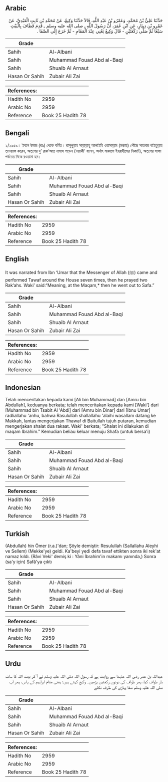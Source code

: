 ## Arabic


<div dir="rtl" lang="ar" style={{fontSize:'larger',backgroundColor:'#f8f9fa',padding:20}}>
حَدَّثَنَا عَلِيُّ بْنُ مُحَمَّدٍ، وَعَمْرُو بْنُ عَبْدِ اللَّهِ، قَالاَ حَدَّثَنَا وَكِيعٌ، عَنْ مُحَمَّدِ بْنِ ثَابِتٍ الْعَبْدِيِّ، عَنْ عَمْرِو بْنِ دِينَارٍ، عَنِ ابْنِ عُمَرَ، أَنَّ رَسُولَ اللَّهِ ـ صلى الله عليه وسلم ـ قَدِمَ فَطَافَ بِالْبَيْتِ سَبْعًا ثُمَّ صَلَّى رَكْعَتَيْنِ - قَالَ وَكِيعٌ يَعْنِي عِنْدَ الْمَقَامِ - ثُمَّ خَرَجَ إِلَى الصَّفَا ‏.‏
</div>
<div style={{backgroundColor:'#f8f9fa',padding:20, marginBottom: 10}}><table> <thead> <tr> <th>Grade</th> <th></th> </tr> </thead> <tbody> <tr><td>Sahih</td><td>Al-Albani</td></tr><tr><td>Sahih</td><td>Muhammad Fouad Abd al-Baqi</td></tr><tr><td>Sahih</td><td>Shuaib Al Arnaut</td></tr><tr><td>Hasan Or Sahih</td><td>Zubair Ali Zai</td></tr></tbody></table><table> <thead> <tr> <th>References:</th> <th></th> </tr> </thead> <tbody><tr><td>Hadith No</td><td>2959</td></tr><tr><td>Arabic No</td><td>2959</td></tr><tr><td>Reference</td><td>Book 25 Hadith 78</td></tr></tbody></table></div>

## Bengali


<div dir="ltr" lang="bn" style={{fontSize:'larger',backgroundColor:'#f8f9fa',padding:20}}>
২/২৯৫৯। ইবনে উমার (রাঃ) থেকে বর্ণিত। রাসূলুল্লাহ সাল্লাল্লাহু আলাইহি ওয়াসাল্লাম (মক্কায়) পৌঁছে সাতবার বাইতুল্লাহ তাওয়াফ করেন, অতঃপর দু’ রাক‘আত নামায পড়েন (ওয়াকী‘ বলেন, অর্থাৎ মাকামে ইবরাহীমের নিকটে), অতঃপর সাফা পর্বতের দিকে রওয়ানা হন।
</div>
<div style={{backgroundColor:'#f8f9fa',padding:20, marginBottom: 10}}><table> <thead> <tr> <th>Grade</th> <th></th> </tr> </thead> <tbody> <tr><td>Sahih</td><td>Al-Albani</td></tr><tr><td>Sahih</td><td>Muhammad Fouad Abd al-Baqi</td></tr><tr><td>Sahih</td><td>Shuaib Al Arnaut</td></tr><tr><td>Hasan Or Sahih</td><td>Zubair Ali Zai</td></tr></tbody></table><table> <thead> <tr> <th>References:</th> <th></th> </tr> </thead> <tbody><tr><td>Hadith No</td><td>2959</td></tr><tr><td>Arabic No</td><td>2959</td></tr><tr><td>Reference</td><td>Book 25 Hadith 78</td></tr></tbody></table></div>

## English


<div dir="ltr" lang="en" style={{fontSize:'larger',backgroundColor:'#f8f9fa',padding:20}}>
It was narrated from Ibn ‘Umar that the Messenger of Allah (ﷺ) came and performed Tawaf around the House seven times, then he prayed two Rak’ahs. Waki’ said:“Meaning, at the Maqam,* then he went out to Safa.”
</div>
<div style={{backgroundColor:'#f8f9fa',padding:20, marginBottom: 10}}><table> <thead> <tr> <th>Grade</th> <th></th> </tr> </thead> <tbody> <tr><td>Sahih</td><td>Al-Albani</td></tr><tr><td>Sahih</td><td>Muhammad Fouad Abd al-Baqi</td></tr><tr><td>Sahih</td><td>Shuaib Al Arnaut</td></tr><tr><td>Hasan Or Sahih</td><td>Zubair Ali Zai</td></tr></tbody></table><table> <thead> <tr> <th>References:</th> <th></th> </tr> </thead> <tbody><tr><td>Hadith No</td><td>2959</td></tr><tr><td>Arabic No</td><td>2959</td></tr><tr><td>Reference</td><td>Book 25 Hadith 78</td></tr></tbody></table></div>

## Indonesian


<div dir="ltr" lang="id" style={{fontSize:'larger',backgroundColor:'#f8f9fa',padding:20}}>
Telah menceritakan kepada kami [Ali bin Muhammad] dan [Amru bin Abdullah], keduanya berkata; telah menceritakan kepada kami [Waki'] dari [Muhammad bin Tsabit Al 'Abdi] dari [Amru bin Dinar] dari [Ibnu Umar] radliallahu 'anhu, bahwa Rasulullah shallallahu 'alaihi wasallam datang ke Makkah, lantas mengerjakan Thawaf di Baitullah tujuh putaran, kemudian mengerjakan shalat dua rakaat. Waki' berkata; "Shalat ini dilakukan di maqam Ibrahim." Kemudian beliau keluar menuju Shafa (untuk bersa'i)
</div>
<div style={{backgroundColor:'#f8f9fa',padding:20, marginBottom: 10}}><table> <thead> <tr> <th>Grade</th> <th></th> </tr> </thead> <tbody> <tr><td>Sahih</td><td>Al-Albani</td></tr><tr><td>Sahih</td><td>Muhammad Fouad Abd al-Baqi</td></tr><tr><td>Sahih</td><td>Shuaib Al Arnaut</td></tr><tr><td>Hasan Or Sahih</td><td>Zubair Ali Zai</td></tr></tbody></table><table> <thead> <tr> <th>References:</th> <th></th> </tr> </thead> <tbody><tr><td>Hadith No</td><td>2959</td></tr><tr><td>Arabic No</td><td>2959</td></tr><tr><td>Reference</td><td>Book 25 Hadith 78</td></tr></tbody></table></div>

## Turkish


<div dir="ltr" lang="tr" style={{fontSize:'larger',backgroundColor:'#f8f9fa',padding:20}}>
(Abdullah) hin Ömer (r.a.)'dan; Şöyle demiştir: Resulullah (Sallallahu Aleyhi ve Sellem) (Mekke'ye) geldi. Ka'beyi yedi defa tavaf ettikten sonra iki rek'at namaz kıldı. (Râvi Veki' demiş ki : Yâni İbrahim'in makamı yanında,) Sonra (sa'y için) Safâ'ya çıktı
</div>
<div style={{backgroundColor:'#f8f9fa',padding:20, marginBottom: 10}}><table> <thead> <tr> <th>Grade</th> <th></th> </tr> </thead> <tbody> <tr><td>Sahih</td><td>Al-Albani</td></tr><tr><td>Sahih</td><td>Muhammad Fouad Abd al-Baqi</td></tr><tr><td>Sahih</td><td>Shuaib Al Arnaut</td></tr><tr><td>Hasan Or Sahih</td><td>Zubair Ali Zai</td></tr></tbody></table><table> <thead> <tr> <th>References:</th> <th></th> </tr> </thead> <tbody><tr><td>Hadith No</td><td>2959</td></tr><tr><td>Arabic No</td><td>2959</td></tr><tr><td>Reference</td><td>Book 25 Hadith 78</td></tr></tbody></table></div>

## Urdu


<div dir="rtl" lang="ur" style={{fontSize:'larger',backgroundColor:'#f8f9fa',padding:20}}>
عبداللہ بن عمر رضی اللہ عنہما سے روایت ہے کہ رسول اللہ صلی اللہ علیہ وسلم نے آ کر بیت اللہ کا سات بار طواف کیا، پھر طواف کی دونوں رکعتیں پڑھیں۔ وکیع کہتے ہیں: یعنی مقام ابراہیم کے پاس، پھر آپ صلی اللہ علیہ وسلم صفا پہاڑی کی طرف نکلے
</div>
<div style={{backgroundColor:'#f8f9fa',padding:20, marginBottom: 10}}><table> <thead> <tr> <th>Grade</th> <th></th> </tr> </thead> <tbody> <tr><td>Sahih</td><td>Al-Albani</td></tr><tr><td>Sahih</td><td>Muhammad Fouad Abd al-Baqi</td></tr><tr><td>Sahih</td><td>Shuaib Al Arnaut</td></tr><tr><td>Hasan Or Sahih</td><td>Zubair Ali Zai</td></tr></tbody></table><table> <thead> <tr> <th>References:</th> <th></th> </tr> </thead> <tbody><tr><td>Hadith No</td><td>2959</td></tr><tr><td>Arabic No</td><td>2959</td></tr><tr><td>Reference</td><td>Book 25 Hadith 78</td></tr></tbody></table></div>